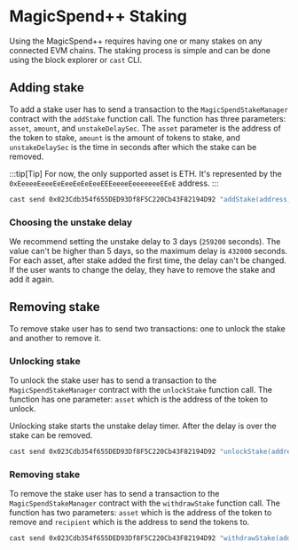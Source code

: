 # MagicSpend++ Staking

Using the MagicSpend++ requires having one or many stakes on any connected EVM chains. The staking process is simple and can be done using the block explorer or `cast` CLI.

## Adding stake

To add a stake user has to send a transaction to the `MagicSpendStakeManager` contract with the `addStake` function call. The function has three parameters: `asset`, `amount`, and `unstakeDelaySec`. The `asset` parameter is the address of the token to stake, `amount` is the amount of tokens to stake, and `unstakeDelaySec` is the time in seconds after which the stake can be removed.

:::tip[Tip]
For now, the only supported asset is ETH. It's represented by the `0xEeeeeEeeeEeEeeEeEeEeeEEEeeeeEeeeeeeeEEeE` address.
:::

```bash
cast send 0x023Cdb354f655DED93Df8F5C220Cb43F82194D92 "addStake(address,uint128,uint32)" 0xEeeeeEeeeEeEeeEeEeEeeEEEeeeeEeeeeeeeEEeE,1000000000000000,259200 --value 0.001ether --private-key 0x... --rpc-url https://11155111.rpc.thirdweb.com/
```

### Choosing the unstake delay

We recommend setting the unstake delay to 3 days (`259200` seconds). The value can't be higher than 5 days, so the maximum delay is `432000` seconds. For each asset, after stake added the first time, the delay can't be changed. If the user wants to change the delay, they have to remove the stake and add it again.

## Removing stake

To remove stake user has to send two transactions: one to unlock the stake and another to remove it.

### Unlocking stake

To unlock the stake user has to send a transaction to the `MagicSpendStakeManager` contract with the `unlockStake` function call. The function has one parameter: `asset` which is the address of the token to unlock.

Unlocking stake starts the unstake delay timer. After the delay is over the stake can be removed.

```bash
cast send 0x023Cdb354f655DED93Df8F5C220Cb43F82194D92 "unlockStake(address)" 0xEeeeeEeeeEeEeeEeEeEeeEEEeeeeEeeeeeeeEEeE --private-key 0x... --rpc-url https://11155111.rpc.thirdweb.com/
```

### Removing stake

To remove the stake user has to send a transaction to the `MagicSpendStakeManager` contract with the `withdrawStake` function call. The function has two parameters: `asset` which is the address of the token to remove and `recipient` which is the address to send the tokens to.

```bash
cast send 0x023Cdb354f655DED93Df8F5C220Cb43F82194D92 "withdrawStake(address,address)" 0xEeeeeEeeeEeEeeEeEeEeeEEEeeeeEeeeeeeeEEeE,vitalik.eth --private-key 0x... --rpc-url https://11155111.rpc.thirdweb.com/
```